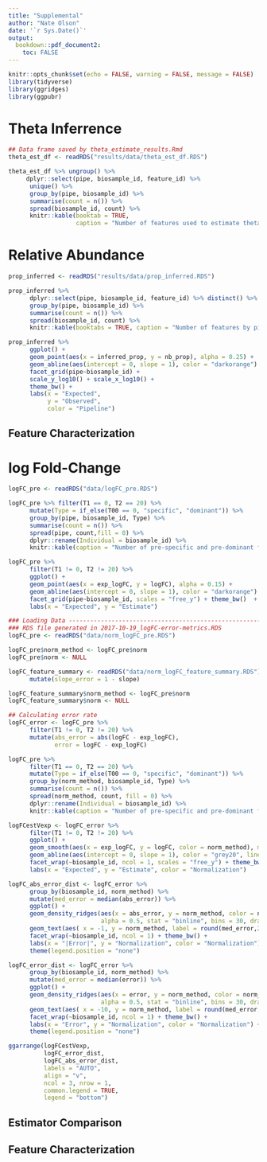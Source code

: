 ```yaml
---
title: "Supplemental"
author: "Nate Olson"
date: '`r Sys.Date()`'
output:
  bookdown::pdf_document2: 
    toc: FALSE
---
```

```r
knitr::opts_chunk$set(echo = FALSE, warning = FALSE, message = FALSE) 
library(tidyverse)
library(ggridges)
library(ggpubr)
```


# Theta Inferrence
```r
## Data frame saved by theta_estimate_results.Rmd
theta_est_df <- readRDS("results/data/theta_est_df.RDS")
```


```r
theta_est_df %>% ungroup() %>% 
     dplyr::select(pipe, biosample_id, feature_id) %>% 
      unique() %>% 
      group_by(pipe, biosample_id) %>% 
      summarise(count = n()) %>% 
      spread(biosample_id, count) %>% 
      knitr::kable(booktab = TRUE, 
                   caption = "Number of features used to estimate theta by biological replicate and pipeline.")
```

\pagebreak 

# Relative Abundance 
```r
prop_inferred <- readRDS("results/data/prop_inferred.RDS")
```

```r
prop_inferred %>% 
      dplyr::select(pipe, biosample_id, feature_id) %>% distinct() %>% 
      group_by(pipe, biosample_id) %>% 
      summarise(count = n()) %>% 
      spread(biosample_id, count) %>% 
      knitr::kable(booktabs = TRUE, caption = "Number of features by pipeline and individual used in the relative abundance error rate analysis.")
```

```r
prop_inferred %>%
      ggplot() +
      geom_point(aes(x = inferred_prop, y = nb_prop), alpha = 0.25) +
      geom_abline(aes(intercept = 0, slope = 1), color = "darkorange") +
      facet_grid(pipe~biosample_id) +
      scale_y_log10() + scale_x_log10() +
      theme_bw() +
      labs(x = "Expected",
           y = "Observed", 
           color = "Pipeline")
```


## Feature Characterization

\pagebreak  

# log Fold-Change
```r
logFC_pre <- readRDS("data/logFC_pre.RDS")
```

```r
logFC_pre %>% filter(T1 == 0, T2 == 20) %>%
      mutate(Type = if_else(T00 == 0, "specific", "dominant")) %>% 
      group_by(pipe, biosample_id, Type) %>% 
      summarise(count = n()) %>% 
      spread(pipe, count,fill = 0) %>% 
      dplyr::rename(Individual = biosample_id) %>% 
      knitr::kable(caption = "Number of pre-specific and pre-dominant features by individual and pipeline", booktabs = TRUE)
```

```r
logFC_pre %>%
      filter(T1 != 0, T2 != 20) %>%
      ggplot() +
      geom_point(aes(x = exp_logFC, y = logFC), alpha = 0.15) +
      geom_abline(aes(intercept = 0, slope = 1), color = "darkorange") +
      facet_grid(pipe~biosample_id, scales = "free_y") + theme_bw()  +
      labs(x = "Expected", y = "Estimate")
```

```r
### Loading Data ---------------------------------------------------------------
### RDS file generated in 2017-10-19_logFC-error-metrics.RDS 
logFC_pre <- readRDS("data/norm_logFC_pre.RDS")

logFC_pre$norm_method <- logFC_pre$norm 
logFC_pre$norm <- NULL

logFC_feature_summary <- readRDS("data/norm_logFC_feature_summary.RDS") %>% 
      mutate(slope_error = 1 - slope)

logFC_feature_summary$norm_method <- logFC_pre$norm 
logFC_feature_summary$norm <- NULL

## Calculating error rate
logFC_error <- logFC_pre %>% 
      filter(T1 != 0, T2 != 20) %>% 
      mutate(abs_error = abs(logFC - exp_logFC),
             error = logFC - exp_logFC)
```

```r
logFC_pre %>% 
      filter(T1 == 0, T2 == 20) %>%
      mutate(Type = if_else(T00 == 0, "specific", "dominant")) %>% 
      group_by(norm_method, biosample_id, Type) %>% 
      summarise(count = n()) %>% 
      spread(norm_method, count, fill = 0) %>% 
      dplyr::rename(Individual = biosample_id) %>% 
      knitr::kable(caption = "Number of pre-specific and pre-dominant features by individual and normalization method for Mothur", booktabs = TRUE)
```

```r
logFCestVexp <- logFC_error %>% 
      filter(T1 != 0, T2 != 20) %>% 
      ggplot() + 
      geom_smooth(aes(x = exp_logFC, y = logFC, color = norm_method), method = "lm") +
      geom_abline(aes(intercept = 0, slope = 1), color = "grey20", linetype = 2) + 
      facet_wrap(~biosample_id, ncol = 1, scales = "free_y") + theme_bw()  +
      labs(x = "Expected", y = "Estimate", color = "Normalization") 

logFC_abs_error_dist <- logFC_error %>% 
      group_by(biosample_id, norm_method) %>% 
      mutate(med_error = median(abs_error)) %>% 
      ggplot() + 
      geom_density_ridges(aes(x = abs_error, y = norm_method, color = norm_method), 
                          alpha = 0.5, stat = "binline", bins = 30, draw_baseline = FALSE)  + 
      geom_text(aes( x = -1, y = norm_method, label = round(med_error,2))) + 
      facet_wrap(~biosample_id, ncol = 1) + theme_bw() + 
      labs(x = "|Error|", y = "Normalization", color = "Normalization") +
      theme(legend.position = "none")

logFC_error_dist <- logFC_error %>% 
      group_by(biosample_id, norm_method) %>% 
      mutate(med_error = median(error)) %>% 
      ggplot() + 
      geom_density_ridges(aes(x = error, y = norm_method, color = norm_method), 
                          alpha = 0.5, stat = "binline", bins = 30, draw_baseline = FALSE)  + 
      geom_text(aes( x = -10, y = norm_method, label = round(med_error,2))) + 
      facet_wrap(~biosample_id, ncol = 1) + theme_bw() + 
      labs(x = "Error", y = "Normalization", color = "Normalization") +
      theme(legend.position = "none")

ggarrange(logFCestVexp, 
          logFC_error_dist, 
          logFC_abs_error_dist, 
          labels = "AUTO",
          align = "v", 
          ncol = 3, nrow = 1,
          common.legend = TRUE,
          legend = "bottom")
```

## Estimator Comparison 

## Feature Characterization
